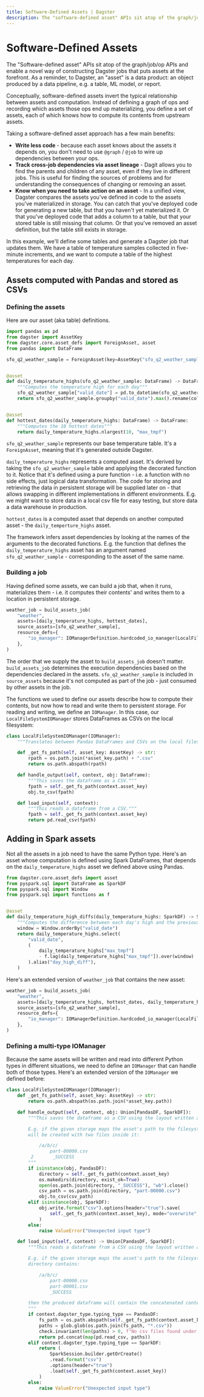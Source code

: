 ```yaml
---
title: Software-Defined Assets | Dagster
description: The "software-defined asset" APIs sit atop of the graph/job/op APIs and enable a novel way of constructing Dagster jobs that puts assets at the forefront.
---
```


# Software-Defined Assets <Experimental />

<CodeReferenceLink filePath="examples/software_defined_assets" />

The "Software-defined asset" APIs sit atop of the graph/job/op APIs and enable a novel way of constructing Dagster jobs that puts assets at the forefront. As a reminder, to Dagster, an "asset" is a data product: an object produced by a data pipeline, e.g. a table, ML model, or report.

Conceptually, software-defined assets invert the typical relationship between assets and computation. Instead of defining a graph of ops and recording which assets those ops end up materializing, you define a set of assets, each of which knows how to compute its contents from upstream assets.

Taking a software-defined asset approach has a few main benefits:

- **Write less code** - because each asset knows about the assets it depends on, you don't need to use `@graph` / `@job` to wire up dependencies between your ops.
- **Track cross-job dependencies via asset lineage** - Dagit allows you to find the parents and children of any asset, even if they live in different jobs. This is useful for finding the sources of problems and for understanding the consequences of changing or removing an asset.
- **Know when you need to take action on an asset** - In a unified view, Dagster compares the assets you've defined in code to the assets you've materialized in storage. You can catch that you've deployed code for generating a new table, but that you haven't yet materialized it. Or that you've deployed code that adds a column to a table, but that your stored table is still missing that column. Or that you've removed an asset definition, but the table still exists in storage.

In this example, we'll define some tables and generate a Dagster job that updates them. We have a table of temperature samples collected in five-minute increments, and we want to compute a table of the highest temperatures for each day.

## Assets computed with Pandas and stored as CSVs

### Defining the assets

Here are our asset (aka table) definitions.

```python file=../../software_defined_assets/software_defined_assets/assets.py startafter=start_marker endbefore=end_marker
import pandas as pd
from dagster import AssetKey
from dagster.core.asset_defs import ForeignAsset, asset
from pandas import DataFrame

sfo_q2_weather_sample = ForeignAsset(key=AssetKey("sfo_q2_weather_sample"))


@asset
def daily_temperature_highs(sfo_q2_weather_sample: DataFrame) -> DataFrame:
    """Computes the temperature high for each day"""
    sfo_q2_weather_sample["valid_date"] = pd.to_datetime(sfo_q2_weather_sample["valid"])
    return sfo_q2_weather_sample.groupby("valid_date").max().rename(columns={"tmpf": "max_tmpf"})


@asset
def hottest_dates(daily_temperature_highs: DataFrame) -> DataFrame:
    """Computes the 10 hottest dates"""
    return daily_temperature_highs.nlargest(10, "max_tmpf")
```

`sfo_q2_weather_sample` represents our base temperature table. It's a `ForeignAsset`, meaning that it's generated outside Dagster.

`daily_temperature_highs` represents a computed asset. It's derived by taking the `sfo_q2_weather_sample` table and applying the decorated function to it. Notice that it's defined using a pure function - i.e. a function with no side effects, just logical data transformation. The code for storing and retrieving the data in persistent storage will be supplied later on - that allows swapping in different implementations in different environments. E.g. we might want to store data in a local csv file for easy testing, but store data a data warehouse in production.

`hottest_dates` is a computed asset that depends on another computed asset - the `daily_temperture_highs` asset.

The framework infers asset dependencies by looking at the names of the arguments to the decorated functions. E.g. the function that defines the `daily_temperature_highs` asset has an argument named `sfo_q2_weather_sample` - corresponding to the asset of the same name.

### Building a job

Having defined some assets, we can build a job that, when it runs, materializes them - i.e. it computes their contents' and writes them to a location in persistent storage.

```python file=../../software_defined_assets/software_defined_assets/weather_job.py startafter=build_assets_job_start endbefore=build_assets_job_end
weather_job = build_assets_job(
    "weather",
    assets=[daily_temperature_highs, hottest_dates],
    source_assets=[sfo_q2_weather_sample],
    resource_defs={
        "io_manager": IOManagerDefinition.hardcoded_io_manager(LocalFileSystemIOManager())
    },
)
```

The order that we supply the asset to `build_assets_job` doesn't matter. `build_assets_job` determines the execution dependencies based on the dependencies declared in the assets. `sfo_q2_weather_sample` is included in `source_assets` because it's not computed as part of the job - just consumed by other assets in the job.

The functions we used to define our assets describe how to compute their contents, but now how to read and write them to persistent storage. For reading and writing, we define an `IOManager`. In this case, our `LocalFileSystemIOManager` stores DataFrames as CSVs on the local filesystem:

```python file=../../software_defined_assets/software_defined_assets/weather_job.py startafter=io_manager_start endbefore=io_manager_end
class LocalFileSystemIOManager(IOManager):
    """Translates between Pandas DataFrames and CSVs on the local filesystem."""

    def _get_fs_path(self, asset_key: AssetKey) -> str:
        rpath = os.path.join(*asset_key.path) + ".csv"
        return os.path.abspath(rpath)

    def handle_output(self, context, obj: DataFrame):
        """This saves the dataframe as a CSV."""
        fpath = self._get_fs_path(context.asset_key)
        obj.to_csv(fpath)

    def load_input(self, context):
        """This reads a dataframe from a CSV."""
        fpath = self._get_fs_path(context.asset_key)
        return pd.read_csv(fpath)
```

## Adding in Spark assets

Not all the assets in a job need to have the same Python type. Here's an asset whose computation is defined using Spark DataFrames, that depends on the `daily_temperature_highs` asset we defined above using Pandas.

```python file=../../software_defined_assets/software_defined_assets/spark_asset.py
from dagster.core.asset_defs import asset
from pyspark.sql import DataFrame as SparkDF
from pyspark.sql import Window
from pyspark.sql import functions as f


@asset
def daily_temperature_high_diffs(daily_temperature_highs: SparkDF) -> SparkDF:
    """Computes the difference between each day's high and the previous day's high"""
    window = Window.orderBy("valid_date")
    return daily_temperature_highs.select(
        "valid_date",
        (
            daily_temperature_highs["max_tmpf"]
            - f.lag(daily_temperature_highs["max_tmpf"]).over(window)
        ).alias("day_high_diff"),
    )
```

Here's an extended version of `weather_job` that contains the new asset:

```python file=../../software_defined_assets/software_defined_assets/spark_weather_job.py startafter=build_assets_job_start endbefore=build_assets_job_end
weather_job = build_assets_job(
    "weather",
    assets=[daily_temperature_highs, hottest_dates, daily_temperature_high_diffs],
    source_assets=[sfo_q2_weather_sample],
    resource_defs={
        "io_manager": IOManagerDefinition.hardcoded_io_manager(LocalFileSystemIOManager())
    },
)
```

### Defining a multi-type IOManager

Because the same assets will be written and read into different Python types in different situations, we need to define an `IOManager` that can handle both of those types. Here's an extended version of the `IOManager` we defined before:

```python file=../../software_defined_assets/software_defined_assets/spark_weather_job.py startafter=io_manager_start endbefore=io_manager_end
class LocalFileSystemIOManager(IOManager):
    def _get_fs_path(self, asset_key: AssetKey) -> str:
        return os.path.abspath(os.path.join(*asset_key.path))

    def handle_output(self, context, obj: Union[PandasDF, SparkDF]):
        """This saves the dataframe as a CSV using the layout written and expected by Spark/Hadoop.

        E.g. if the given storage maps the asset's path to the filesystem path "/a/b/c", a directory
        will be created with two files inside it:

            /a/b/c/
                part-00000.csv
         2       _SUCCESS
        """
        if isinstance(obj, PandasDF):
            directory = self._get_fs_path(context.asset_key)
            os.makedirs(directory, exist_ok=True)
            open(os.path.join(directory, "_SUCCESS"), "wb").close()
            csv_path = os.path.join(directory, "part-00000.csv")
            obj.to_csv(csv_path)
        elif isinstance(obj, SparkDF):
            obj.write.format("csv").options(header="true").save(
                self._get_fs_path(context.asset_key), mode="overwrite"
            )
        else:
            raise ValueError("Unexpected input type")

    def load_input(self, context) -> Union[PandasDF, SparkDF]:
        """This reads a dataframe from a CSV using the layout written and expected by Spark/Hadoop.

        E.g. if the given storage maps the asset's path to the filesystem path "/a/b/c", and that
        directory contains:

            /a/b/c/
                part-00000.csv
                part-00001.csv
                _SUCCESS

        then the produced dataframe will contain the concatenated contents of the two CSV files.
        """
        if context.dagster_type.typing_type == PandasDF:
            fs_path = os.path.abspath(self._get_fs_path(context.asset_key))
            paths = glob.glob(os.path.join(fs_path, "*.csv"))
            check.invariant(len(paths) > 0, f"No csv files found under {fs_path}")
            return pd.concat(map(pd.read_csv, paths))
        elif context.dagster_type.typing_type == SparkDF:
            return (
                SparkSession.builder.getOrCreate()
                .read.format("csv")
                .options(header="true")
                .load(self._get_fs_path(context.asset_key))
            )
        else:
            raise ValueError("Unexpected input type")
```
